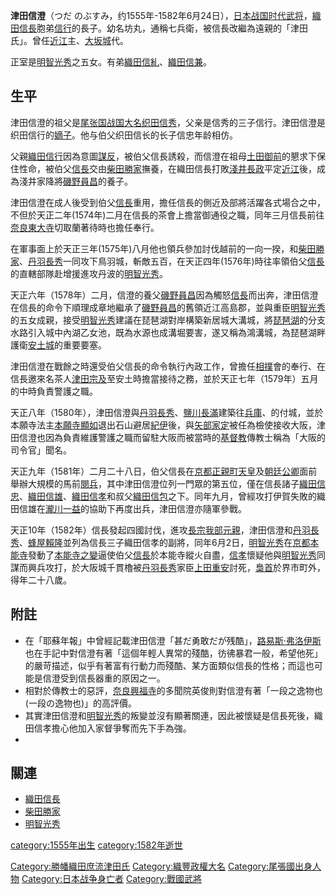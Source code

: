 {{Unreferenced|time=2019-11-27T07:44:26+00:00}}
{{expand Japanese}}
'''津田信澄'''（つだ のぶすみ，约1555年-1582年6月24日），[[日本战国时代|日本战国时代]][[武将|武将]]，[[織田信長|織田信長]]胞弟[[織田信行|信行]]的長子。幼名坊丸，通稱七兵衛，被信長改繼為遠親的「津田氏」。曾任[[近江國|近江]]{{link-ja|大沟阵屋|大溝陣屋|大沟城}}主、[[大坂城|大坂城]]代。

正室是[[明智光秀|明智光秀]]之五女。有弟[[織田信糺|織田信糺]]、[[織田信兼|織田信兼]]。

==生平==
津田信澄的祖父是[[尾张国|尾张国]][[战国大名|战国大名]][[织田信秀|织田信秀]]，父亲是信秀的三子信行。津田信澄是织田信行的[[嫡子|嫡子]]。他与伯父织田信长的长子信忠年龄相仿。

父親[[織田信行|織田信行]]因為意圖[[謀反|謀反]]，被伯父信長誘殺，而信澄在祖母[[土田御前|土田御前]]的懇求下保住性命，被伯父[[織田信長|信長]]交由[[柴田勝家|柴田勝家]]撫養，在織田信長打敗[[淺井長政|淺井長政]]平定[[近江國|近江]]後，成為淺井家降將[[磯野員昌|磯野員昌]]的養子。

津田信澄在成人後受到伯父[[織田信長|信長]]重用，擔任信長的側近及部將活躍各式場合之中，不但於天正二年(1574年)二月在信長的茶會上擔當御通役之職，同年三月信長前往[[奈良市|奈良]][[東大寺|東大寺]]切取蘭著待時也擔任奉行。

在軍事面上於天正三年(1575年)八月他也領兵參加討伐越前的一向一揆，和[[柴田勝家|柴田勝家]]、[[丹羽長秀|丹羽長秀]]一同攻下鳥羽城，斬敵五百，在天正四年(1576年)時往率領伯父[[織田信長|信長]]的直轄部隊赴增援進攻丹波的[[明智光秀|明智光秀]]。

天正六年（1578年）二月，信澄的養父[[磯野員昌|磯野員昌]]因為觸怒[[織田信長|信長]]而出奔，津田信澄在信長的命令下順理成章地繼承了[[磯野員昌|磯野員昌]]的舊領近江高島郡，並與重臣[[明智光秀|明智光秀]]的五女成親，接受[[明智光秀|明智光秀]]建議在琵琶湖對岸構築新居城大溝城，將[[琵琶湖|琵琶湖]]的分支水路引入城中內湖乙女池，既為水源也成溝堀要害，遂又稱為鴻溝城，為琵琶湖畔護衛[[安土城|安土城]]的重要要塞。

津田信澄在戰餘之時還受伯父信長的命令執行內政工作，曾擔任[[相撲|相撲]]會的奉行、在信長邀來名茶人[[津田宗及|津田宗及]]至安土時擔當接待之務，並於天正七年（1579年）五月的{{link-ja|安土宗論|安土宗論}}中時負責警護之職。 

天正八年（1580年），津田信澄與[[丹羽長秀|丹羽長秀]]、[[鹽川長滿|鹽川長滿]]建築往[[兵庫|兵庫]]、{{link-ja|花隈|花隈城}}的付城，並於本願寺法主[[本願寺顯如|本願寺顯如]]退出石山避居[[紀伊國|紀伊]]後，與[[矢部家定|矢部家定]]被任為檢使接收大阪，津田信澄也因為負責維護警護之職而留駐大阪而被當時的[[基督教|基督教]]傳教士稱為「大阪的司令官」聞名。

天正九年（1581年）二月二十八日，伯父信長在[[京都|京都]][[正親町天皇|正親町天皇]]及[[朝廷|朝廷]][[公卿|公卿]]面前舉辦大規模的馬前[[閱兵|閱兵]]，其中津田信澄位列一門眾的第五位，僅在信長諸子[[織田信忠|織田信忠]]、[[織田信雄|織田信雄]]、[[織田信孝|織田信孝]]和叔父[[織田信包|織田信包]]之下。同年九月，曾經攻打伊賀失敗的織田信雄在[[瀧川一益|瀧川一益]]的協助下再度出兵，津田信澄亦隨軍參戰。 

天正10年（1582年）信長發起四國討伐，進攻[[長宗我部元親|長宗我部元親]]，津田信澄和[[丹羽長秀|丹羽長秀]]、[[蜂屋賴隆|蜂屋賴隆]]並列為信長三子織田信孝的副將，同年6月2日，[[明智光秀|明智光秀]]在[[京都|京都]][[本能寺|本能寺]]發動了[[本能寺之變|本能寺之變]]逼使伯父[[織田信長|信長]]於本能寺縱火自盡，[[織田信孝|信孝]]懷疑他與[[明智光秀|明智光秀]]同謀而興兵攻打，於大阪城千貫櫓被[[丹羽長秀|丹羽長秀]]家臣[[上田重安|上田重安]]討死，[[梟首|梟首]]於界市町外，得年二十八歲。

==附註==
*在「耶蘇年報」中曾經記載津田信澄「甚だ勇敢だが残酷」，[[路易斯·弗洛伊斯|路易斯·弗洛伊斯]]也在手記中對信澄有著「這個年輕人異常的殘酷，彷彿暴君一般，希望他死」的嚴苛描述，似乎有著富有行動力而殘酷、某方面類似信長的性格；而這也可能是信澄受到信長器重的原因之一。
*相對於傳教士的惡評，[[奈良县|奈良]][[興福寺|興福寺]]的多聞院英俊則對信澄有著「一段之逸物也(一段の逸物也)」的高評價。
*其實津田信澄和[[明智光秀|明智光秀]]的叛變並沒有顯著關連，因此被懷疑是信長死後，織田信孝擔心他加入家督爭奪而先下手為強。
*{{Fact|在本能寺之變的[[柴田勝家|柴田勝家]]陰謀論中，認為明智光秀和柴田勝家兩人的聯手是要拱津田信澄上位，但因為信澄忽然戰死，導致合作破局。}}

==關連==
*[[織田信長|織田信長]]
*[[柴田勝家|柴田勝家]]
*[[明智光秀|明智光秀]]

{{織田氏歷代當主|信勝系津田氏}}

[[category:1555年出生|category:1555年出生]]
[[category:1582年逝世|category:1582年逝世]]
[[Category:勝幡織田庶流津田氏|Category:勝幡織田庶流津田氏]]
[[Category:織豐政權大名|Category:織豐政權大名]]
[[Category:尾張國出身人物|Category:尾張國出身人物]]
[[Category:日本战争身亡者|Category:日本战争身亡者]]
[[Category:戰國武將|Category:戰國武將]]